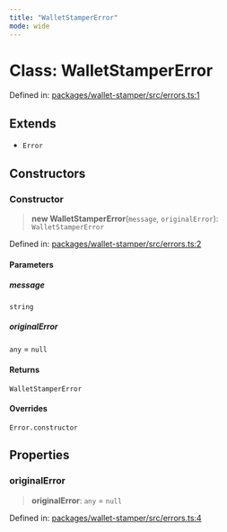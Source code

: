 ```yaml
---
title: "WalletStamperError"
mode: wide
---
```

  
# Class: WalletStamperError

Defined in: [packages/wallet-stamper/src/errors.ts:1](https://github.com/tkhq/sdk/blob/94193410cf3571aa019a0b9408107eeb43e39e16/packages/wallet-stamper/src/errors.ts#L1)

## Extends

- `Error`

## Constructors

### Constructor

> **new WalletStamperError**(`message`, `originalError`): `WalletStamperError`

Defined in: [packages/wallet-stamper/src/errors.ts:2](https://github.com/tkhq/sdk/blob/94193410cf3571aa019a0b9408107eeb43e39e16/packages/wallet-stamper/src/errors.ts#L2)

#### Parameters

##### message

`string`

##### originalError

`any` = `null`

#### Returns

`WalletStamperError`

#### Overrides

`Error.constructor`

## Properties

### originalError

> **originalError**: `any` = `null`

Defined in: [packages/wallet-stamper/src/errors.ts:4](https://github.com/tkhq/sdk/blob/94193410cf3571aa019a0b9408107eeb43e39e16/packages/wallet-stamper/src/errors.ts#L4)
